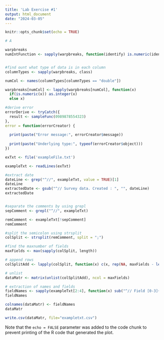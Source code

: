 ```yaml
---
title: 'Lab Exercise #1'
output: html_document
date: "2024-03-05"
---
```


```r
knitr::opts_chunk$set(echo = TRUE)
```



```r
# A

warpbreaks
numIntFunction <- sapply(warpbreaks, function(identify) is.numeric(identify) || is.integer(identify))


#find ount what type of data is in each column
columnTypes <- sapply(warpbreaks, class)

numCol <- names(columnTypes[columnTypes == "double"])

warpbreaks[numCol] <- lapply(warpbreaks[numCol], function(x) 
  if(is.numeric(x)) as.integer(x) 
  else x)

#derive error
errorDerive <- tryCatch({
  result <- sampleFunc(0989878554323)
},
error = function(errorCreator) {
  
  print(paste("Error message:", errorCreator$message))
  
  print(paste("Underlying type:", typeof(errorCreator$object)))
})

```


```r
exTxt <- file('exampleFile.txt')

exampleTxt <- readLines(exTxt)

#extract date
dateLine <- grep("^//", exampleTxt, value = TRUE)[1]
dateLine
extractedDate <- gsub("^// Survey data. Created : ", "", dateLine)
extractedDate 


#separate the comments by using grepl 
sepComment <- grepl("^//", exampleTxt)

remComment <- exampleTxt[!sepComment]
remComment

#split the semicolon using strsplit
colSplit <- strsplit(remComment, split = ";")

#find the maxnumber of fields
maxFields <- max(sapply(colSplit, length))

# append rows 
colSplitAdd <- lapply(colSplit, function(x) c(x, rep(NA, maxFields - length(x))))

# unlist
dataMatr <- matrix(unlist(colSplitAdd), ncol = maxFields)

# extraction of names and fields
fieldNames <- sapply(exampleTxt[2:4], function(x) sub("^// Field [0-3]+: ", "", x))
fieldNames

colnames(dataMatr) <- fieldNames
dataMatr

write.csv(dataMatr, file="exampletxt.csv")
```

Note that the `echo = FALSE` parameter was added to the code chunk to prevent printing of the R code that generated the plot.
